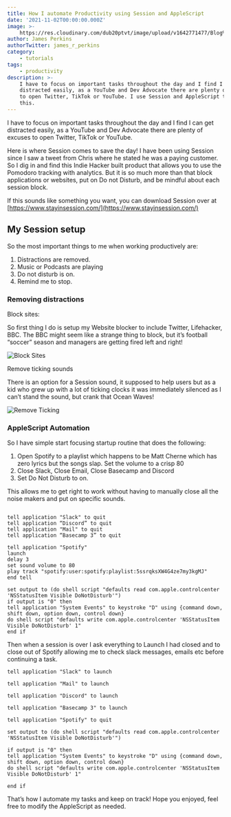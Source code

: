 ```yaml
---
title: How I automate Productivity using Session and AppleScript
date: '2021-11-02T00:00:00.000Z'
image: >-
    https://res.cloudinary.com/dub20ptvt/image/upload/v1642771477/Blog%20Posts/ap0llteoc9vvmetmpjxq.webp
author: James Perkins
authorTwitter: james_r_perkins
category:
    - tutorials
tags:
    - productivity
description: >-
    I have to focus on important tasks throughout the day and I find I can get
    distracted easily, as a YouTube and Dev Advocate there are plenty of excuses
    to open Twitter, TikTok or YouTube. I use Session and AppleScript to automate
    this.
---
```


I have to focus on important tasks throughout the day and I find I can get distracted easily, as a YouTube and Dev Advocate there are plenty of excuses to open Twitter, TikTok or YouTube.

Here is where Session comes to save the day! I have been using Session since I saw a tweet from Chris where he stated he was a paying customer. So I dig in and find this Indie Hacker built product that allows you to use the Pomodoro tracking with analytics. But it is so much more than that block applications or websites, put on Do not Disturb, and be mindful about each session block.

If this sounds like something you want, you can download Session over at [https://www.stayinsession.com/](https://www.stayinsession.com/)

## My Session setup

So the most important things to me when working productively are:

1.  Distractions are removed.
2.  Music or Podcasts are playing
3.  Do not disturb is on.
4.  Remind me to stop.

<newsletter />

### Removing distractions

Block sites:

So first thing I do is setup my Website blocker to include Twitter, Lifehacker, BBC. The BBC might seem like a strange thing to block, but it’s football “soccer” season and managers are getting fired left and right!

![Block Sites](https://res.craft.do/user/full/c67cad1b-6dc6-4909-0f8e-19d468ba9fd4/doc/59247533-AA5E-4201-918F-7D232B9F4091/3C29A0B1-53F0-485A-B34C-3648672267CF_2/CleanShot%202021-11-01%20at%2015.10.58.png)

Remove ticking sounds

There is an option for a Session sound, it supposed to help users but as a kid who grew up with a lot of ticking clocks it was immediately silenced as I can’t stand the sound, but crank that Ocean Waves!

![Remove Ticking](https://res.craft.do/user/full/c67cad1b-6dc6-4909-0f8e-19d468ba9fd4/doc/59247533-AA5E-4201-918F-7D232B9F4091/32956A04-5E62-4783-9FE9-0F3189CCD1D0_2/CleanShot%202021-11-01%20at%2015.14.03.png)

### AppleScript Automation

So I have simple start focusing startup routine that does the following:

1.  Open Spotify to a playlist which happens to be Matt Cherne which has zero lyrics but the songs slap. Set the volume to a crisp 80
2.  Close Slack, Close Email, Close Basecamp and Discord
3.  Set Do Not Disturb to on.

This allows me to get right to work without having to manually close all the noise makers and put on specific sounds.

```shell

tell application "Slack" to quit
tell application “Discord” to quit
tell application "Mail" to quit
tell application “Basecamp 3” to quit

tell application "Spotify"
launch
delay 3
set sound volume to 80
play track "spotify:user:spotify:playlist:5ssrqksXW4G4ze7my3kgMJ"
end tell

set output to (do shell script "defaults read com.apple.controlcenter 'NSStatusItem Visible DoNotDisturb'")
if output is "0" then
tell application "System Events" to keystroke "D" using {command down, shift down, option down, control down}
do shell script "defaults write com.apple.controlcenter 'NSStatusItem Visible DoNotDisturb' 1"
end if

```

Then when a session is over I ask everything to Launch I had closed and to close out of Spotify allowing me to check slack messages, emails etc before continuing a task.

```shell
tell application "Slack" to launch

tell application "Mail" to launch

tell application "Discord" to launch

tell application "Basecamp 3" to launch

tell application "Spotify" to quit

set output to (do shell script "defaults read com.apple.controlcenter 'NSStatusItem Visible DoNotDisturb'")

if output is "0" then
tell application "System Events" to keystroke "D" using {command down, shift down, option down, control down}
do shell script "defaults write com.apple.controlcenter 'NSStatusItem Visible DoNotDisturb' 1"

end if
```

That’s how I automate my tasks and keep on track! Hope you enjoyed, feel free to modify the AppleScript as needed.
